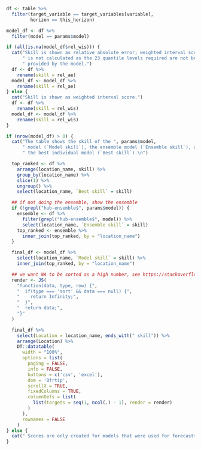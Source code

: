 ```r
df <- table %>%
  filter(target_variable == target_variables[variable],
         horizon == this_horizon)

model_df <- df %>%
  filter(model == params$model)

if (all(is.na(model_df$rel_wis))) {
  cat("Skill is shown as relative absolute error; weighted interval score",
      " is not calculated as the 23 quantile levels required are not being",
      " provided by the model.")
  df <- df %>%
    rename(skill = rel_ae)
  model_df <- model_df %>%
    rename(skill = rel_ae)
} else {
  cat("Skill is shown as weighted interval score.")
  df <- df %>%
    rename(skill = rel_wis)
  model_df <- model_df %>%
    rename(skill = rel_wis)
}

if (nrow(model_df) > 0) {
  cat("The table shows the skill of the ", params$model,
      " model (`Model skill`), the ensemble model (`Ensemble skill`), and",
      " the best individual model (`Best skill`).\n")

  top_ranked <- df %>%
    arrange(location_name, skill) %>%
    group_by(location_name) %>%
    slice(1) %>%
    ungroup() %>%
    select(location_name, `Best skill` = skill)

  ## if not doing the ensemble, show the ensemble
  if (!grepl("hub-ensemble$", params$model)) {
    ensemble <- df %>%
      filter(grepl("hub-ensemble$", model)) %>%
      select(location_name, `Ensemble skill` = skill)
    top_ranked <- ensemble %>%
      inner_join(top_ranked, by = "location_name")
  }

  final_df <- model_df %>%
    select(location_name, `Model skill` = skill) %>%
    inner_join(top_ranked, by = "location_name")

  ## we want NA to be sorted as a high number, see https://stackoverflow.com/a/65897972
  render <- JS(
    "function(data, type, row) {",
    "  if(type === 'sort' && data === null) {",
    "    return Infinity;",
    "  }",
    "  return data;",
    "}"
  )

  final_df %>%
    select(Location = location_name, ends_with(" skill")) %>%
    arrange(Location) %>%
    DT::datatable(
      width = "100%",
      options = list(
        paging = FALSE,
        info = FALSE,
        buttons = c('csv', 'excel'),
        dom = 'Bfrtip',
        scrollX = TRUE,
        fixedColumns = TRUE,
        columnDefs = list(
          list(targets = seq(1, ncol(.) - 1), render = render)
        )
      ),
      rownames = FALSE
    )
} else {
  cat(" Scores are only created for models that were used for forecasts in each of the last 4 weeks, excluding periods during which there were anomalies in the data. At the moment the model does not fulfill that criterion." )
}
```
